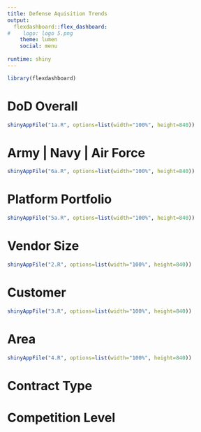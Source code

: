 ```yaml
---
title: Defense Aquisition Trends 
output: 
  flexdashboard::flex_dashboard:
#    logo: logo 5.png
    theme: lumen 
    social: menu
   
runtime: shiny
---
```


```r
library(flexdashboard)
```

DoD Overall 
=======================================================================

```r

shinyAppFile("1a.R", options=list(width="100%", height=840))


```

Army | Navy | Air Force 
=======================================================================

```r


shinyAppFile("6a.R", options=list(width="100%", height=840))


```

Platform Portfolio 
=======================================================================

```r


shinyAppFile("5a.R", options=list(width="100%", height=840))


```


Vendor Size 
=======================================================================

```r


shinyAppFile("2.R", options=list(width="100%", height=840))


```

Customer   
=======================================================================

```r


shinyAppFile("3.R", options=list(width="100%", height=840))


```

Area 
=======================================================================

```r


shinyAppFile("4.R", options=list(width="100%", height=840))


```

Contract Type  
=======================================================================

Competition Level 
=======================================================================